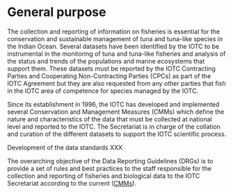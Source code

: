 # General purpose

The collection and reporting of information on fisheries is essential for the conservation and sustainable management of tuna and tuna-like species in the Indian Ocean. Several datasets have been identified by the IOTC to be instrumental in the monitoring of tuna and tuna-like fisheries and analysis of the status and trends of the populations and marine ecosystems that support them. These datasets must be reported by the IOTC Contracting Parties and Cooperating Non-Contracting Parties (CPCs) as part of the IOTC Agreement but they are also requested from any other parties that fish in the IOTC area of competence for species managed by the IOTC.

Since its establishment in 1996, the IOTC has developed and implemented several Conservation and Management Measures (CMMs) which define the nature and characteristics of the data that must be collected at national level and reported to the IOTC. The Secretariat is in charge of the collation and curation of the different datasets to support the IOTC scientific process.

Development of the data standards XXX

<!-- The resolutions [15/01](https://www.iotc.org/cmm/resolution-1501-recording-catch-and-effort-data-fishing-vessels-iotc-area-competence) and [15/02](https://www.iotc.org/cmm/resolution-1502-mandatory-statistical-reporting-requirements-iotc-contracting-parties-and) constitute the core [CMMs](#C) on the collection and reporting of the core datasets pertaining to IOTC fisheries. The former sets the standards on the collection of data while the latter gives the details on the sources, units, resolution, aggregation and raising levels of each dataset for each IOTC fishery category. -->

The overarching objective of the Data Reporting Guidelines (DRGs) is to provide a set of rules and best practices to the staff responsible for the collection and reporting of fisheries and biological data to the IOTC Secretariat according to the current ([CMMs](#CMM)).

<!-- ## Core data elements -->

<!-- and key IOTC concepts -->

<!-- define a set of requirements that are translated into a minimum set of data elements that must be included in each data set.  -->